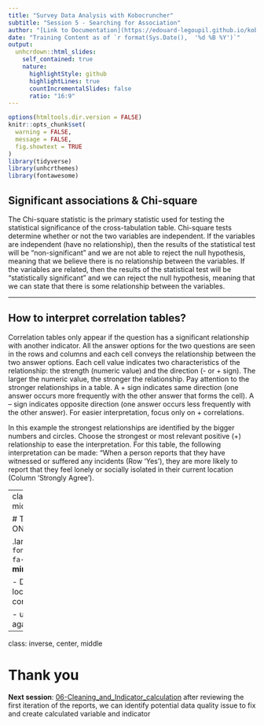```yaml
---
title: "Survey Data Analysis with Kobocruncher"
subtitle: "Session 5 - Searching for Association"
author: "[Link to Documentation](https://edouard-legoupil.github.io/kobocruncher/) -- [Link to Previous Session](04-Setting_Crosstabulation.html) -- [Link to Next Session](06-Cleaning_and_Indicator_calculation.html)  "
date: "Training Content as of `r format(Sys.Date(),  '%d %B %Y')`"
output:
  unhcrdown::html_slides:
    self_contained: true
    nature:
      highlightStyle: github
      highlightLines: true
      countIncrementalSlides: false
      ratio: "16:9"
---
```


```r
options(htmltools.dir.version = FALSE)
knitr::opts_chunk$set(
  warning = FALSE,
  message = FALSE,
  fig.showtext = TRUE
)
library(tidyverse)
library(unhcrthemes)
library(fontawesome)
```


## Significant associations & Chi-square 

The Chi-square statistic is the primary statistic used for testing the statistical significance of the cross-tabulation table. Chi-square tests determine whether or not the two variables are independent. If the variables are independent (have no relationship), then the results of the statistical test will be “non-significant” and we are not able to reject the null hypothesis, meaning that we believe there is no relationship between the variables. If the variables are related, then the results of the statistical test will be “statistically significant” and we can reject the null hypothesis, meaning that we can state that there is some relationship between the variables.


---

## How to interpret correlation tables? 



Correlation tables only appear if the question has a significant relationship with another indicator. All the answer options for the two questions are seen in the rows and columns and each cell conveys the relationship between the two answer options. Each cell value indicates two characteristics of the relationship: the strength (numeric value) and the direction (- or + sign). The larger the numeric value, the stronger the relationship. Pay attention to the stronger relationships in a table. A + sign indicates same direction (one answer occurs more frequently with the other answer that forms the cell). A – sign indicates opposite direction (one answer occurs less frequently with the other answer). For easier interpretation, focus only on + correlations.



In this example the strongest relationships are identified by the bigger numbers and circles. Choose the strongest or most relevant positive (+) relationship to ease the interpretation. For this table, the following interpretation can be made: “When a person reports that they have witnessed or suffered any incidents (Row ‘Yes’), they are more likely to report that they feel lonely or socially isolated in their current location (Column ‘Strongly Agree’).



---
class: inverse, center, middle

# TIME TO PRACTISE ON YOUR OWN! 

.large[.white[`r fontawesome::fa("fas fa-pen-nib"  )  `] **5 minutes! **] 

 - Download again locally and fill in the correlation
 
 - upload and knit again your report
 
 
 
---
class: inverse, center, middle

# Thank you


__Next session__:  [06-Cleaning_and_Indicator_calculation](06-Cleaning_and_Indicator_calculation.html) after reviewing the first iteration of the reports, we can identify potential data quality issue to fix and create calculated variable and indicator 
